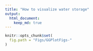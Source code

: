```yaml
---
title: "How to visualize water storage"
output: 
  html_document:
    keep_md: true
---
```

```r
knitr::opts_chunk$set(
  fig.path = "Figs/GGPlotFigs-"
)
```

